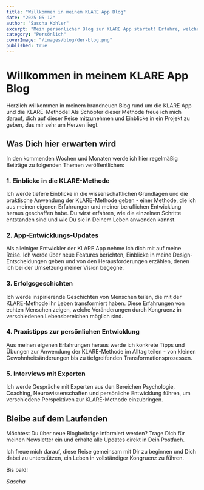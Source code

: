 ```yaml
---
title: "Willkommen in meinem KLARE App Blog"
date: "2025-05-12"
author: "Sascha Kohler"
excerpt: "Mein persönlicher Blog zur KLARE App startet! Erfahre, welche Einblicke und Erfahrungen ich mit dir teilen werde."
category: "Persönlich"
coverImage: "/images/blog/der-blog.png"
published: true
---
```


# Willkommen in meinem KLARE App Blog

Herzlich willkommen in meinem brandneuen Blog rund um die KLARE App und die KLARE-Methode! Als Schöpfer dieser Methode freue ich mich darauf, dich auf dieser Reise mitzunehmen und Einblicke in ein Projekt zu geben, das mir sehr am Herzen liegt.

## Was Dich hier erwarten wird

In den kommenden Wochen und Monaten werde ich hier regelmäßig Beiträge zu folgenden Themen veröffentlichen:

### 1. Einblicke in die KLARE-Methode

Ich werde tiefere Einblicke in die wissenschaftlichen Grundlagen und die praktische Anwendung der KLARE-Methode geben - einer Methode, die ich aus meinen eigenen Erfahrungen und meiner beruflichen Entwicklung heraus geschaffen habe. Du wirst erfahren, wie die einzelnen Schritte entstanden sind und wie Du sie in Deinem Leben anwenden kannst.

### 2. App-Entwicklungs-Updates

Als alleiniger Entwickler der KLARE App nehme ich dich mit auf meine Reise. Ich werde über neue Features berichten, Einblicke in meine Design-Entscheidungen geben und von den Herausforderungen erzählen, denen ich bei der Umsetzung meiner Vision begegne.

### 3. Erfolgsgeschichten

Ich werde inspirierende Geschichten von Menschen teilen, die mit der KLARE-Methode ihr Leben transformiert haben. Diese Erfahrungen von echten Menschen zeigen, welche Veränderungen durch Kongruenz in verschiedenen Lebensbereichen möglich sind.

### 4. Praxistipps zur persönlichen Entwicklung

Aus meinen eigenen Erfahrungen heraus werde ich konkrete Tipps und Übungen zur Anwendung der KLARE-Methode im Alltag teilen - von kleinen Gewohnheitsänderungen bis zu tiefgreifenden Transformationsprozessen.

### 5. Interviews mit Experten

Ich werde Gespräche mit Experten aus den Bereichen Psychologie, Coaching, Neurowissenschaften und persönliche Entwicklung führen, um verschiedene Perspektiven zur KLARE-Methode einzubringen.

## Bleibe auf dem Laufenden

Möchtest Du über neue Blogbeiträge informiert werden? Trage Dich für meinen Newsletter ein und erhalte alle Updates direkt in Dein Postfach.

Ich freue mich darauf, diese Reise gemeinsam mit Dir zu beginnen und Dich dabei zu unterstützen, ein Leben in vollständiger Kongruenz zu führen.

Bis bald!

_Sascha_

